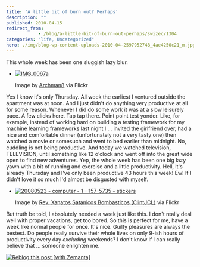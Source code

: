 ```yaml
---
title: 'A little bit of burn out? Perhaps'
description: ""
published: 2010-04-15
redirect_from: 
            - /blog/a-little-bit-of-burn-out-perhaps/swizec/1304
categories: "life, Uncategorized"
hero: ./img/blog-wp-content-uploads-2010-04-2597952748_4ae4250c21_m.jpg
---
```


This whole week has been one sluggish lazy blur.

-   [![IMG_0067a](./img/blog-wp-content-uploads-2010-04-2597952748_4ae4250c21_m.jpg "IMG_0067a")](http://www.flickr.com/photos/27674701@N00/2597952748)

    Image by [Archman8](http://www.flickr.com/photos/27674701@N00/2597952748) via Flickr

Yes I know it's only Thursday. All week the earliest I ventured outside the apartment was at noon. And I just didn't do anything very productive at all for some reason. Whenever I did do some work it was at a slow leisurely pace. A few clicks here. Tap tap there. Point point test yonder. Like, for example, instead of working hard on building a testing framework for my machine learning frameworks last night I ... invited the girlfriend over, had a nice and comfortable dinner (unfortunately not a very tasty one) then watched a movie or somesuch and went to bed earlier than midnight. No, cuddling is not being productive. And today we watched television, TELEVISION, until something like 12 o'clock and went off into the great wide open to find new adventures. Yep, the whole week has been one big lazy yawn with a bit of running and exercise and a little productivity. Hell, it's already Thursday and I've only been productive 43 hours this week! Ew! If I didn't love it so much I'd almost be disgusted with myself.

-   [![20080523 - computer - 1 - 157-5735 - stickers](./img/blog-wp-content-uploads-2010-04-2715700690_c7f92c51d2_m.jpg "20080523 - computer - 1 - 157-5735 - stickers")](http://www.flickr.com/photos/31355686@N00/2715700690)

    Image by [Rev. Xanatos Satanicos Bombasticos (ClintJCL)](http://www.flickr.com/photos/31355686@N00/2715700690) via Flickr

But truth be told, I absolutely needed a week just like this. I don't really deal well with proper vacations, get too bored. So this is perfect for me, have a week like normal people for once. It's nice. Guilty pleasures are always the bestest. Do people really survive their whole lives on only 9-ish hours of productivity every day _excluding_ weekends? I don't know if I can really believe that ... someone enlighten me.

[![Reblog this post \[with Zemanta\]](http://img.zemanta.com/reblog_e.png?x-id=e75fbbbc-72f4-4135-9719-2426e4b36267)](http://reblog.zemanta.com/zemified/e75fbbbc-72f4-4135-9719-2426e4b36267/ "Reblog this post \[with Zemanta]")
